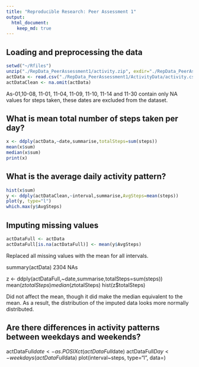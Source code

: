 ```yaml
---
title: "Reproducible Research: Peer Assessment 1"
output: 
  html_document:
    keep_md: true
---
```

## Loading and preprocessing the data
```r
setwd("~/Rfiles")
unzip("./RepData_PeerAssessment1/activity.zip", exdir="./RepData_PeerAssessment1/ActivityData")
actData <- read.csv("./RepData_PeerAssessment1/ActivityData/activity.csv")
actDataClean <- na.omit(actData)                   
```
As-01,10-08, 11-01, 11-04, 11-09, 11-10, 11-14 and 11-30 contain only NA values for 
steps taken, these dates are excluded from the dataset. 

## What is mean total number of steps taken per day?
```r
x <- ddply(actData,~date,summarise,totalSteps=sum(steps))
mean(x$sum)
median(x$sum)
print(x)
```
## What is the average daily activity pattern?
```r
hist(x$sum)
y <- ddply(actDataClean,~interval,summarise,AvgSteps=mean(steps))
plot(y, type="l")
which.max(y$AvgSteps)
```
## Imputing missing values
```r
actDataFull <- actData
actDataFull[is.na(actDataFull)] <- mean(y$AvgSteps)
```
Replaced all missing values with the mean for all intervals. 

summary(actData)
2304 NAs 

z <- ddply(actDataFull,~date,summarise,totalSteps=sum(steps))
mean(z$totalSteps)
median(z$totalSteps)
hist(z$totalSteps)

Did not affect the mean, though it did make the median equivalent to the mean.  As a result, the distribution of the imputed data looks more normally distributed. 

## Are there differences in activity patterns between weekdays and weekends?
actDataFull$date <- as.POSIXct(actDataFull$date)
actDataFull$Day <- weekdays(actDataFull$data)
plot(interval~steps, type="l", data=)

